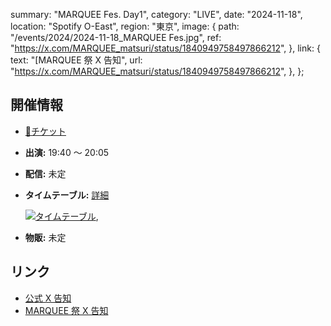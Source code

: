   summary: "MARQUEE Fes. Day1",
  category: "LIVE",
  date: "2024-11-18",
  location: "Spotify O-East",
  region: "東京",
  image: {
    path: "/events/2024/2024-11-18_MARQUEE Fes.jpg",
    ref: "https://x.com/MARQUEE_matsuri/status/1840949758497866212",
  },
  link: {
    text: "[MARQUEE 祭 X 告知",
    url: "https://x.com/MARQUEE_matsuri/status/1840949758497866212",
  },
};

## 開催情報

- [🎫チケット](https://eplus.jp/sf/word/0000131445)
- **出演:** 19:40 ～ 20:05
- **配信:** 未定
- **タイムテーブル:** [詳細](https://x.com/MARQUEE_matsuri/status/1841312150675231205)

  [![タイムテーブル](/events/2024/2024-11-18_MARQUEE%20Fes_タイムテーブル.jpg)](/events/2024/2024-11-18_MARQUEE%20Fes_タイムテーブル.jpg),

- **物販:** 未定

## リンク

- [公式 X 告知](https://x.com/takanenofficial/status/1843962128023388495)
- [MARQUEE 祭 X 告知](https://x.com/MARQUEE_matsuri/status/1840949758497866212)
